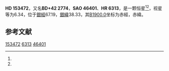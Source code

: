 {{Starbox begin
| name = HD 153472
}}
{{Starbox observe
| epoch = [[J2000.0|J2000.0]]
| constell = {{星座名待查}}<ref name=SIMBAD>{{cite web
 | url=http://simbad.u-strasbg.fr/simbad/sim-id?Ident=HR+6313
 | title =Pulsating variable Star
 | publisher=Centre de Données astronomiques de Strasbourg
 | work=SIMBAD
 | accessdate=2012-07-13}}</ref><ref name=DATA>{{cite web
 | url=http://vizier.u-strasbg.fr/viz-bin/VizieR-5?-out.add=.&-source=5050&-corr=PK=HR&-out.max=9999&HR=6313
 | title=VizieR Detailed Page
 | accessdate=2012-07-13
 | archive-date=2016-03-05
 | archive-url=https://web.archive.org/web/20160305221945/http://vizier.u-strasbg.fr/viz-bin/VizieR-5?-out.add=.&-source=5050&-corr=PK=HR&-out.max=9999&HR=6313
 | dead-url=no
 }}</ref>
| 星官 = 
| ra = {{RA|16|57|50.2}}<ref name=SIMBAD /><ref name=DATA />
| dec = {{DEC|+42|30|45}}<ref name=SIMBAD /><ref name=DATA />
| appmag_v = 6.34<ref name=SIMBAD /><ref name=DATA />
}}
{{Starbox character
| class = K3III<ref name=SIMBAD /><ref name=DATA />
| b-v = 1.28<ref name=SIMBAD /><ref name=DATA />
| u-b = 1.41<ref name=SIMBAD /><ref name=DATA />
| r-i = <ref name=SIMBAD /><ref name=DATA />
| variable = 
}}
{{Starbox astrometry
| radial_v = 1.41
| prop_mo_ra = 28
| parallax = 
| p_error = 
}}
{{Starbox catalog
| names =BD+42 2774，[[SAO星表|SAO]] 46401，[[HD星表|HD]] 153472，[[HR星表|HR]] 6313}}
{{Starbox reference |Simbad=HR+6313}}
{{Starbox end}}

'''HD 153472'''，又名'''BD+42 2774'''，'''SAO 46401'''、'''HR 6313'''，是一颗恒星<ref name=SIMBAD /><ref name=DATA />，视星等为6.34，位于[[銀道座標系|銀經]]67.19，[[銀道座標系|銀緯]]38.33，其[[B1900.0|B1900.0]]坐标为赤經{{RA|16|54|41}}，赤緯{{DEC|+42|38.33|59}}。

== 参考文献 ==
{{reflist}}

{{star-stub}}

[[Category:HD和HDE天體|153472]]
[[Category:HR天體|6313]]
[[Category:SAO天體|46401]]